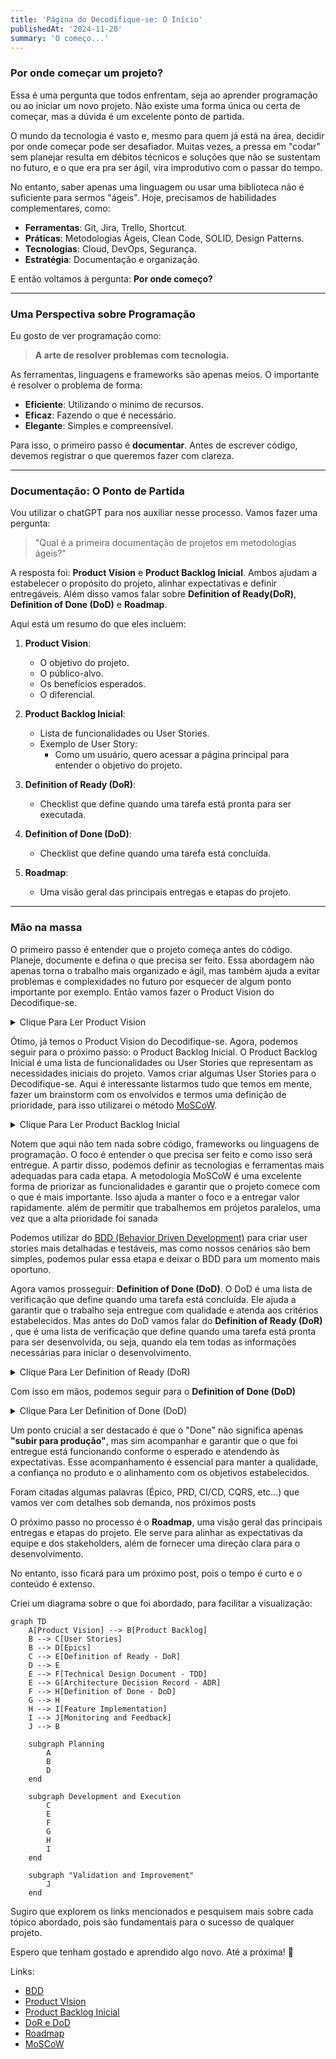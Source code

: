 ```yaml
---
title: 'Página do Decodifique-se: O Início'
publishedAt: '2024-11-20'
summary: 'O começo...'
---
```


### Por onde começar um projeto?

Essa é uma pergunta que todos enfrentam, seja ao aprender programação ou ao iniciar um novo projeto. Não existe uma forma única ou certa de começar, mas a dúvida é um excelente ponto de partida.

O mundo da tecnologia é vasto e, mesmo para quem já está na área, decidir por onde começar pode ser desafiador. Muitas vezes, a pressa em "codar" sem planejar resulta em débitos técnicos e soluções que não se sustentam no futuro, e o que era pra ser ágil, vira improdutivo com o passar do tempo.

No entanto, saber apenas uma linguagem ou usar uma biblioteca não é suficiente para sermos "ágeis". Hoje, precisamos de habilidades complementares, como:

- **Ferramentas**: Git, Jira, Trello, Shortcut.
- **Práticas**: Metodologias Ágeis, Clean Code, SOLID, Design Patterns.
- **Tecnologias**: Cloud, DevOps, Segurança.
- **Estratégia**: Documentação e organização.

E então voltamos à pergunta: **Por onde começo?**

---

### Uma Perspectiva sobre Programação

Eu gosto de ver programação como:

> **A arte de resolver problemas com tecnologia.**

As ferramentas, linguagens e frameworks são apenas meios. O importante é resolver o problema de forma:

- **Eficiente**: Utilizando o mínimo de recursos.
- **Eficaz**: Fazendo o que é necessário.
- **Elegante**: Simples e compreensível.

Para isso, o primeiro passo é **documentar**. Antes de escrever código, devemos registrar o que queremos fazer com clareza.

---

### Documentação: O Ponto de Partida

Vou utilizar o chatGPT para nos auxiliar nesse processo. Vamos fazer uma pergunta:

> "Qual é a primeira documentação de projetos em metodologias ágeis?"

A resposta foi: **Product Vision** e **Product Backlog Inicial**. Ambos ajudam a estabelecer o propósito do projeto, alinhar expectativas e definir entregáveis.
Além disso vamos falar sobre **Definition of Ready(DoR)**, **Definition of Done (DoD)** e **Roadmap**.

Aqui está um resumo do que eles incluem:

1. **Product Vision**:

   - O objetivo do projeto.
   - O público-alvo.
   - Os benefícios esperados.
   - O diferencial.

2. **Product Backlog Inicial**:

   - Lista de funcionalidades ou User Stories.
   - Exemplo de User Story:
     - Como um usuário, quero acessar a página principal para entender o objetivo do projeto.

3. **Definition of Ready (DoR)**:

   - Checklist que define quando uma tarefa está pronta para ser executada.

4. **Definition of Done (DoD)**:

   - Checklist que define quando uma tarefa está concluída.

5. **Roadmap**:
   - Uma visão geral das principais entregas e etapas do projeto.

---

### Mão na massa

O primeiro passo é entender que o projeto começa antes do código. Planeje, documente e defina o que precisa ser feito. Essa abordagem não apenas torna o trabalho mais organizado e ágil, mas também ajuda a evitar problemas e complexidades no futuro por esquecer de algum ponto importante por exemplo.
Então vamos fazer o Product Vision do Decodifique-se.

<details>
    <summary>Clique Para Ler Product Vision</summary>

# Product Vision - Decodifique-se

## Objetivo do Produto

O Decodifique-se é uma iniciativa que busca consolidar conhecimentos em análise e desenvolvimento de software, além de gestão de projetos utilizando metodologias ágeis. Ele oferece uma abordagem prática e documentada para aprendizado, permitindo que profissionais de tecnologia aprimorem suas habilidades e melhorem seus processos de trabalho.

---

## Público-Alvo

Quem são os usuários ou clientes do produto?

- **Profissionais de Tecnologia**: Desenvolvedores, gerentes de projetos e entusiastas que desejam aprender ou se aperfeiçoar em boas práticas de desenvolvimento e gestão.
- **Iniciantes na Área**: Pessoas que estão começando no mercado e buscam orientações práticas e aplicáveis.
- **Equipes Ágeis**: Grupos que desejam aplicar metodologias ágeis em seus projetos de forma estruturada.

---

## Benefícios

Que problemas o Decodifique-se resolve e quais benefícios ele oferece?

- **Documentação de Processos**: Proporciona um registro claro e detalhado das decisões e estratégias de desenvolvimento, ajudando na reprodução e aprendizado.
- **Aprimoramento Profissional**: Ajuda os usuários a entenderem como planejar, documentar e executar projetos de forma eficiente.
- **Redução de Débitos Técnicos**: Orienta na aplicação de boas práticas, minimizando problemas futuros nos projetos.
- **Referência para Projetos Reais**: Oferece templates e exemplos práticos que podem ser adaptados para diferentes contextos.

---

## Diferencial

O que torna o Decodifique-se único em comparação com outras plataformas ou recursos?

- **Foco em Documentação e Metodologias Ágeis**: Além de ensinar desenvolvimento, o Decodifique-se enfatiza a importância da documentação clara e do planejamento estratégico.
- **Abordagem Prática**: Os conteúdos são baseados em projetos reais, com um passo a passo detalhado que inclui desde a visão do produto até a entrega final.
- **Interdisciplinaridade**: Vai além do desenvolvimento técnico, abordando também habilidades como organização, planejamento e comunicação.

---

## Métricas de Sucesso

Como o sucesso do Decodifique-se será medido?

- **Engajamento**: Número de visitantes no blog e leitores recorrentes.
- **Adoção de Templates**: Downloads ou uso dos templates de documentação disponibilizados.
- **Feedback da Comunidade**: Avaliações positivas e contribuições de usuários.
- **Evolução Pessoal**: Histórias de sucesso de profissionais que aplicaram os conceitos do Decodifique-se em seus projetos.

---

O Decodifique-se é mais do que uma plataforma de aprendizado; é uma ferramenta para transformar a forma como projetos de software são planejados, documentados e executados.

</details>

Ótimo, já temos o Product Vision do Decodifique-se. Agora, podemos seguir para o próximo passo: o Product Backlog Inicial.
O Product Backlog Inicial é uma lista de funcionalidades ou User Stories que representam as necessidades iniciais do projeto. Vamos criar algumas User Stories para o Decodifique-se.
Aqui é interessante listarmos tudo que temos em mente, fazer um brainstorm com os envolvidos e termos uma definição de prioridade, para isso utilizarei o método [MoSCoW](https://www.flowup.me/blog/tecnica-moscow/).

<details>
      <summary>Clique Para Ler Product Backlog Inicial</summary>

# Product Backlog Inicial - Decodifique-se

## Alta Prioridade (Must-Have)

1. **Home Page**

   - **User Story**: Como visitante, quero acessar a página inicial para entender o propósito do Decodifique-se e como ele pode me ajudar.
   - **Critérios de Aceitação**:
     - A página inicial deve exibir uma introdução clara sobre o Decodifique-se.
     - Deve incluir links para o blog, documentação e informações de contato.

2. **Blog**

   - **User Story**: Como visitante, quero acessar posts no blog para aprender sobre práticas e metodologias ágeis.
   - **Critérios de Aceitação**:
     - Listagem de posts do blog com título, resumo e data de publicação.
     - Página de leitura individual de posts.

3. **Estrutura de Documentação**

   - **User Story**: Como desenvolvedor, quero ter acesso a templates e exemplos de documentação para projetos de software.
   - **Critérios de Aceitação**:
     - Página dedicada a templates (ex.: Product Vision, Backlog, DoD).
     - Arquivos disponíveis para download ou consulta online.

---

## Média Prioridade (Should-Have)

4. **Sobre o Decodifique-se**

   - **User Story**: Como visitante, quero acessar uma página "Sobre" para saber mais sobre a proposta do Decodifique-se.
   - **Critérios de Aceitação**:
     - Página descrevendo o objetivo do projeto e informações sobre o autor.

5. **Sistema de Busca**

   - **User Story**: Como visitante, quero buscar por posts e conteúdos específicos no site para encontrar informações rapidamente.
   - **Critérios de Aceitação**:
     - Barra de busca funcional.
     - Resultados relevantes com título e trechos do conteúdo.

6. **Guia de Uso**
   - **User Story**: Como desenvolvedor, quero ter um guia para utilizar os templates e as boas práticas sugeridas pelo Decodifique-se.
   - **Critérios de Aceitação**:
     - Página com instruções detalhadas sobre como usar os templates e aplicar metodologias ágeis.

---

## Baixa Prioridade (Nice-to-Have)

7. **Sistema de Tradução (i18n)**

   - **User Story**: Como visitante, quero acessar o site em português ou inglês para compreender o conteúdo no meu idioma.
   - **Critérios de Aceitação**:
     - Alternância entre idiomas na interface.
     - Tradução completa dos principais conteúdos.

8. **Dashboard de Métricas**

   - **User Story**: Como administrador, quero visualizar métricas de acesso ao site para acompanhar o engajamento dos usuários.
   - **Critérios de Aceitação**:
     - Gráficos com dados de visitantes, posts mais lidos e downloads de templates.

9. **Modo Noturno**

   - **User Story**: Como visitante, quero alternar entre modo claro e modo noturno para melhorar a leitura.
   - **Critérios de Aceitação**:
     - Botão para alternar entre temas.
     - Configuração salva para visitas futuras.

10. **Sistema de Comentários no Blog**
    - **User Story**: Como visitante, quero comentar nos posts para interagir e compartilhar minha opinião.
    - **Critérios de Aceitação**:
      - Comentários moderados antes de publicação.
      - Interface simples para envio de comentários.

---

**Nota**: Este backlog será continuamente refinado durante o desenvolvimento, com base no progresso e no feedback.

</details>

Notem que aqui não tem nada sobre código, frameworks ou linguagens de programação. O foco é entender o que precisa ser feito e como isso será entregue. A partir disso, podemos definir as tecnologias e ferramentas mais adequadas para cada etapa.
A metodologia MoSCoW é uma excelente forma de priorizar as funcionalidades e garantir que o projeto comece com o que é mais importante. Isso ajuda a manter o foco e a entregar valor rapidamente. além de permitir que trabalhemos em prójetos paralelos, uma vez que a alta prioridade foi sanada

Podemos utilizar do [BDD (Behavior Driven Development)](https://coodesh.com/blog/candidates/metodologias/bdd-na-pratica-entenda-o-que-e-e-como-funciona/) para criar user stories mais detalhadas e testáveis, mas como nossos cenários são bem simples, podemos pular essa etapa e deixar o BDD para um momento mais oportuno.

Agora vamos prosseguir: **Definition of Done (DoD)**. O DoD é uma lista de verificação que define quando uma tarefa está concluída. Ele ajuda a garantir que o trabalho seja entregue com qualidade e atenda aos critérios estabelecidos.
Mas antes do DoD vamos falar do **Definition of Ready (DoR)** , que é uma lista de verificação que define quando uma tarefa está pronta para ser desenvolvida, ou seja, quando ela tem todas as informações necessárias para iniciar o desenvolvimento.

<details>
    <summary>Clique Para Ler Definition of Ready (DoR)</summary>

# Definition of Ready (DoR)

## Objetivo do DoR

Definir os critérios mínimos que um item do backlog deve atender para ser considerado pronto para desenvolvimento. Este DoR garante que os itens sejam bem definidos, refinados e alinhados com os objetivos do projeto, reduzindo dúvidas e bloqueios durante a execução.

---

## Critérios do DoR

### 1. **Épico Definido**

- O item está vinculado a um épico
- O épico possui uma descrição clara e objetiva
- O épico foi refinado e possui um PRD (Product Requirements Document) associado

---

### 2. **Motivação Definida**

- O item possui uma descrição clara de **por que será desenvolvido**:
  - Qual problema ou necessidade ele resolve?
  - Qual o valor esperado para os usuários ou para o negócio?

**Exemplo**:

- Este item é necessário para permitir que os administradores gerenciem usuários, garantindo que apenas pessoas autorizadas tenham acesso ao sistema.

---

### 3. **Como Faremos (Linguagem Ubíqua)**

- O item está descrito em uma linguagem comum e compreensível para todos os stakeholders, usando termos do domínio.
- Processos e fluxos descritos com clareza, alinhados ao modelo de negócio.

**Exemplo**:

- **Termos Ubíquos**: Usuário, Administrador, Acesso, Permissão.
- **Descrição**: "Um administrador é uma pessoa que pode adicionar, editar ou remover permissões de outros usuários no sistema."

---

### 4. **Critérios de Aceitação em BDD**

- Os critérios de aceitação estão definidos no formato **BDD (Dado-Quando-Então)** para garantir clareza e facilitar a automação de testes.

**Exemplo**:

```gherkin
Scenario: Adicionar um usuário
  Dado o administrador está logado no sistema
  E ele acessa a página de gestão de usuários
  Quando ele preenche os campos obrigatórios e clica em "Adicionar"
  Entao o novo usuário deve ser exibido na lista de usuários ativos
```

---

### 5. **TDD (Technical Design Document)**

- O item possui um documento de design técnico que descreve como ele será implementado.

**Exemplo**:

<details>
    <summary>Exemplo de TDD</summary>

# Refinamento Técnico - Gestão de Usuários

## Resumo

Este documento detalha os aspectos técnicos do épico "Gestão de Usuários".

## Arquitetura

- Microserviço baseado em Node.js utilizando AWS Lambda.
- Banco de dados DynamoDB.

## Endpoints

- `POST /users`: Criação de usuários.
- `GET /users/{id}`: Consulta de usuários.

## Dependências

- Serviço de autenticação (Auth0).
- Configuração do pipeline de CI/CD para deploy no AWS.

## Considerações Técnicas

- Utilizar padrão CQRS para separar leitura e escrita.
- Limitar consultas a 100 registros por requisição para evitar sobrecarga.

</details>

---

### 6. **ADR (Architecture Decision Record) (quando aplicável)**

- O item possui um registro de decisão de arquitetura que justifica as escolhas técnicas feitas.

</details>

Com isso em mãos, podemos seguir para o **Definition of Done (DoD)**

<details>
    <summary>Clique Para Ler Definition of Done (DoD)</summary>

# Definition of Done (DoD)

## Objetivo do DoD

Garantir que todas as tarefas ou User Stories entregues atendam aos critérios de qualidade, estejam completamente funcionais e prontas para uso, minimizando retrabalho e alinhando as expectativas da equipe. Além disso, assegurar que o impacto da entrega seja monitorado e validado após o deploy.

---

## Critérios Gerais

### 1. **Código**

- O código foi:
  - Revisado e aprovado por pelo menos um colega (Code Review realizado).
  - Mergido na branch principal sem conflitos.
  - Formatado e segue os padrões de estilo definidos pela equipe.
- Testes unitários foram escritos para todas as funcionalidades adicionadas.
- A cobertura de testes atingiu o mínimo definido (ex.: 80%).
- Não há warnings ou erros no build ou nos testes.

### 2. **Testes**

- **Testes Automatizados**:
  - Testes unitários, de integração e, se necessário, end-to-end foram executados e passaram.
- **Testes Manuais**:
  - Critérios de aceitação da User Story foram validados manualmente.
- Todos os cenários definidos no BDD (se aplicável) foram testados com sucesso.

### 3. **Documentação**

- A documentação técnica foi atualizada, incluindo:
  - Mudanças em APIs, como novos endpoints.
  - Esquemas de banco de dados, se modificados.
  - Guia de uso da funcionalidade (se necessário).
- Logs de auditoria foram configurados, se aplicável.

### 4. **Funcionalidade**

- Todos os critérios de aceitação definidos na User Story foram atendidos.
- A funcionalidade foi validada no ambiente de staging ou de testes.
- Não há bugs conhecidos ou pendentes relacionados ao escopo.

### 5. **Deploy**

- A funcionalidade foi integrada com sucesso ao pipeline de CI/CD.
- A build foi aprovada e implantada no ambiente de staging para validação.
- O deploy para produção foi realizado de forma gradual (ex.: canary release ou feature flags) para minimizar riscos.

---

## Monitoramento Pós-Deploy

### 6. **Monitoramento Técnico**

- Logs detalhados foram configurados para capturar erros, falhas e dados relevantes sobre o funcionamento da funcionalidade.
- Métricas técnicas foram definidas e implementadas, incluindo:
  - Taxa de sucesso de requisições.
  - Latência média e tempo de resposta.
  - Número de erros por categoria.
- Alertas automáticos foram configurados para monitorar falhas, degradação de performance e comportamentos inesperados.

### 7. **Monitoramento de Impacto no Negócio**

- Métricas de impacto no negócio foram definidas e implementadas, como:
  - Taxa de conversão, engajamento ou retenção.
  - Uso da nova funcionalidade por parte dos usuários finais.
- As métricas estão sendo coletadas e acompanhadas em painéis de monitoramento.

### 8. **Feedback Contínuo**

- O feedback de usuários ou stakeholders foi coletado e documentado.
- Melhorias sugeridas estão registradas no backlog para análise futura.

---

## Revisão e Avaliação Pós-Deploy

### 9. **Revisão Pós-Deploy**

- O impacto da entrega foi avaliado com base nas métricas coletadas.
- Logs e métricas indicam funcionamento esperado, sem problemas críticos.
- Caso problemas tenham sido identificados, ações corretivas foram registradas e priorizadas no backlog.

---

Este DoD assegura que o trabalho não apenas seja entregue com qualidade, mas também que seu impacto seja monitorado e avaliado, garantindo que os objetivos técnicos e de negócio sejam atingidos.

</details>

Um ponto crucial a ser destacado é que o "Done" não significa apenas **"subir para produção"**, mas sim acompanhar e garantir que o que foi entregue está funcionando conforme o esperado e atendendo às expectativas. Esse acompanhamento é essencial para manter a qualidade, a confiança no produto e o alinhamento com os objetivos estabelecidos.

Foram citadas algumas palavras (Épico, PRD, CI/CD, CQRS, etc...) que vamos ver com detalhes sob demanda, nos próximos posts

O próximo passo no processo é o **Roadmap**, uma visão geral das principais entregas e etapas do projeto. Ele serve para alinhar as expectativas da equipe e dos stakeholders, além de fornecer uma direção clara para o desenvolvimento.

No entanto, isso ficará para um próximo post, pois o tempo é curto e o conteúdo é extenso.

Criei um diagrama sobre o que foi abordado, para facilitar a visualização:

```mermaid
graph TD
    A[Product Vision] --> B[Product Backlog]
    B --> C[User Stories]
    B --> D[Epics]
    C --> E[Definition of Ready - DoR]
    D --> E
    E --> F[Technical Design Document - TDD]
    E --> G[Architecture Decision Record - ADR]
    F --> H[Definition of Done - DoD]
    G --> H
    H --> I[Feature Implementation]
    I --> J[Monitoring and Feedback]
    J --> B

    subgraph Planning
        A
        B
        D
    end

    subgraph Development and Execution
        C
        E
        F
        G
        H
        I
    end

    subgraph "Validation and Improvement"
        J
    end
```

Sugiro que explorem os links mencionados e pesquisem mais sobre cada tópico abordado, pois são fundamentais para o sucesso de qualquer projeto.

Espero que tenham gostado e aprendido algo novo. Até a próxima! 🚀

Links:

- [BDD](https://coodesh.com/blog/candidates/metodologias/bdd-na-pratica-entenda-o-que-e-e-como-funciona/)
- [Product VIsion](https://thabyte.com.br/product-vision-o-que-e-como-criar-e-por-que-e-essencial-para-o-sucesso-do-seu-produto/)
- [Product Backlog Inicial](https://gaea.com.br/product-backlog/)
- [DoR e DoD](https://www.lumis.com.br/a-lumis/blog/dor-e-dod.htm)
- [Roadmap](https://miro.com/pt/agile/o-que-e-roadmap/)
- [MoSCoW](https://www.flowup.me/blog/tecnica-moscow/)
